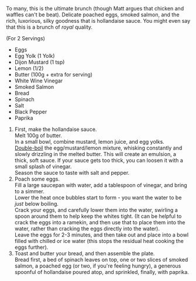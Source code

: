 
To many, this is the ultimate brunch (though Matt argues that chicken and waffles can't be beat). Delicate poached eggs, smoked salmon, and the rich, luxorious, silky goodness that is hollandaise sauce. You might even say that this is a brunch of _royal_ quality.

<Ingredients>
 
 (For 2 Servings)


-   Eggs
-   Egg Yolk (1 Yolk)
-   Dijon Mustard (1 tsp)
-   Lemon (1/2)
-   Butter (100g + extra for serving)
-   White Wine Vinegar
-   Smoked Salmon
-   Bread
-   Spinach
-   Salt
-   Black Pepper
-   Paprika

</Ingredients>


<Method>


1. First, make the hollandaise sauce.  
   Melt 100g of butter.  
   In a small bowl, combine mustard, lemon juice, and egg yolks.  
   [Double-boil](https://www.bonappetit.com/story/double-boiler) the egg/mustard/lemon mixture, whisking constantly and slowly drizzling in the melted butter. This will create an emulsion, a thick, soft sauce. If your sauce gets too thick, you can loosen it with a small splash of vinegar.  
   Season the sauce to taste with salt and pepper.
2. Poach some eggs.  
   Fill a large saucepan with water, add a tablespoon of vinegar, and bring to a simmer.  
   Lower the heat once bubbles start to form - you want the water to be _just_ below boiling.  
   Crack your eggs, and carefully lower them into the water, swirling a spoon around them to help keep the whites tight. (It can be helpful to crack the eggs into a ramekin, and then use that to place them into the water, rather than cracking the eggs directly into the water).  
   Leave the eggs for 2-3 minutes, and then take out and place into a bowl filled with chilled or ice water (this stops the residual heat cooking the eggs further).
3. Toast and butter your bread, and then assemble the plate.  
   Bread first, a bed of spinach leaves on top, one or two slices of smoked salmon, a poached egg (or two, if you're feeling hungry), a generous spoonful of hollandaise poured atop, and sprinkled, finally, with paprika.

</Method>

